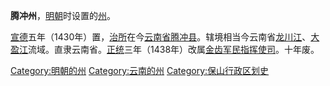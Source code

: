 '''腾冲州'''，[[明朝|明朝]]时设置的[[州|州]]。

[[宣德|宣德]]五年（1430年）置，[[治所|治所]]在今[[云南省|云南省]][[腾冲县|腾冲县]]。辖境相当今云南省[[龙川江|龙川江]]、[[大盈江|大盈江]]流域。直隶云南省。[[正统_(年号)|正统]]三年（1438年）改属[[金齿军民指挥使司|金齿军民指挥使司]]。十年废。 
 
{{明朝行政区划小作品}}
[[Category:明朝的州|Category:明朝的州]]
[[Category:云南的州|Category:云南的州]]
[[Category:保山行政区划史|Category:保山行政区划史]]